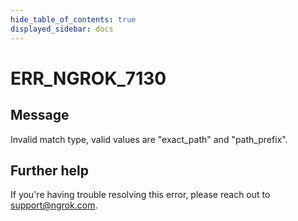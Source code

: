 ```yaml
---
hide_table_of_contents: true
displayed_sidebar: docs
---
```



# ERR_NGROK_7130

## Message

Invalid match type, valid values are "exact_path" and "path_prefix".

<ErrorDetails error="err_ngrok_7130" />

## Further help

If you're having trouble resolving this error, please reach out to [support@ngrok.com](mailto:support@ngrok.com?subject=Help%20with%20ERR_NGROK_7130).
